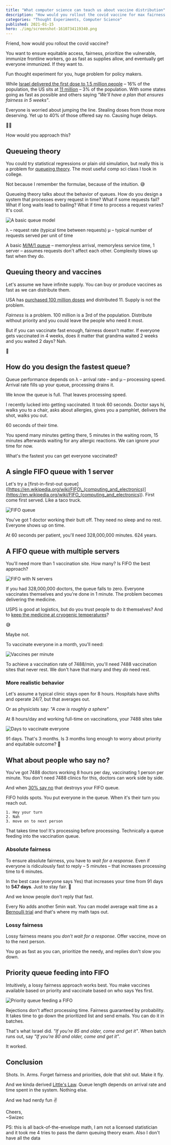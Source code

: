```yaml
---
title: "What computer science can teach us about vaccine distribution"
description: "How would you rollout the covid vaccine for max fairness and speed?"
categories: "Thought Experiments, Computer Science"
published: 2021-01-15
hero: ./img/screenshot-1610734119340.png
---
```


Friend, how would you rollout the covid vaccine?

You want to ensure equitable access, fairness, prioritize the vulnerable, immunize frontline workers, go as fast as supplies allow, and eventually get everyone immunized. If they want to.

Fun thought experiment for you, huge problem for policy makers.

While [Israel delivered the first dose to 1.5 million people](https://www.cnbc.com/2021/01/07/israels-covid-vaccine-rollout-is-the-fastest-in-the-world.html) – 16% of the population, the US sits at [11 million](https://www.nytimes.com/interactive/2020/us/covid-19-vaccine-doses.html) – 3% of the population. With some states going as fast as possible and others saying _"We'll have a plan that ensures fairness in 5 weeks"_.

Everyone is worried about jumping the line. Stealing doses from those more deserving. Yet up to 40% of those offered say no. Causing huge delays.

🤦‍♂️

How would you approach this?

## Queueing theory

You could try statistical regressions or plain old simulation, but really this is a problem for [queueing theory](https://en.wikipedia.org/wiki/Queueing_theory). The most useful comp sci class I took in college.

Not because I remember the formulae, because of the intuition. 😅

Queueing theory talks about the behavior of queues. How do you design a system that processes every request in time? What if some requests fail? What if long waits lead to bailing? What if time to process a request varies? It's cool.

![A basic queue model](./img/A-basic-queue-modelhjhf1c.png)

λ – request rate (typical time between requests)
μ – typical number of requests served per unit of time

A basic [M/M/1 queue](https://en.wikipedia.org/wiki/M/M/1_queue) – memoryless arrival, memoryless service time, 1 server – assumes requests don't affect each other. Complexity blows up fast when they do.

## Queuing theory and vaccines

Let's assume we have infinite supply. You can buy or produce vaccines as fast as we can distribute them.

USA has [purchased 100 million doses](https://www.hhs.gov/about/news/2020/12/11/trump-administration-purchases-additional-100-million-doses-covid-19-investigational-vaccine-moderna.html) and distributed 11. Supply is not the problem.

_Fairness_ is a problem. 100 million is a 3rd of the population. Distribute without priority and you could leave the people who need it most.

But if you can vaccinate fast enough, fairness doesn't matter. If everyone gets vaccinated in 4 weeks, does it matter that grandma waited 2 weeks and you waited 2 days? Nah.

🤔

## How do you design the fastest queue?

Queue performance depends on λ – arrival rate – and μ – processing speed. Arrival rate fills up your queue, processing drains it.

We know the queue is full. That leaves processing speed.

I recently lucked into getting vaccinated. It took 60 seconds. Doctor says hi, walks you to a chair, asks about allergies, gives you a pamphlet, delivers the shot, walks you out.

60 seconds of their time.

You spend many minutes getting there, 5 minutes in the waiting room, 15 minutes afterwards waiting for any allergic reactions. We can ignore _your_ time for now.

What's the fastest you can get everyone vaccinated?

## A single FIFO queue with 1 server

Let's try a [first-in-first-out queue]\([https://en.wikipedia.org/wiki/FIFO\_(computing_and_electronics)](<https://en.wikipedia.org/wiki/FIFO_(computing_and_electronics)>). First come first served. Like a taco truck.

![FIFO queue](./img/FIFO-queue3hjhbf.png)

You've got 1 doctor working their butt off. They need no sleep and no rest. Everyone shows up on time.

At 60 seconds per patient, you'll need 328,000,000 minutes. 624 years.

## A FIFO queue with multiple servers

You'll need more than 1 vaccination site. How many? Is FIFO the best approach?

![FIFO with N servers](./img/FIFO-with-N-servers23b678.png)

If you had 328,000,000 doctors, the queue falls to zero. Everyone vaccinates themselves and you're done in 1 minute. The problem becomes delivering the medicine.

USPS is good at logistics, but do you trust people to do it themselves? And to [keep the medicine at cryogenic temperatures](https://www.reuters.com/article/health-coronavirus-vaccines-distribution/why-pfizers-ultra-cold-covid-19-vaccine-will-not-be-at-the-local-pharmacy-any-time-soon-idUSKBN27P2VP)?

😅

Maybe not.

To vaccinate everyone in a month, you'll need:

![Vaccines per minute](./img/Vaccines-per-minutea81262.png)

To achieve a vaccination rate of 7488/min, you'll need 7488 vaccination sites that never rest. We don't have that many and they _do_ need rest.

### More realistic behavior

Let's assume a typical clinic stays open for 8 hours. Hospitals have shifts and operate 24/7, but that averages out.

Or as physicists say: _"A cow is roughly a sphere"_

At 8 hours/day and working full-time on vaccinations, your 7488 sites take

![Days to vaccinate everyone](./img/Days-to-vaccinate-everyoneaf72ag.png)

91 days. That's 3 months. Is 3 months long enough to worry about priority and equitable outcome? 🤔

## What about people who say no?

You've got 7488 doctors working 8 hours per day, vaccinating 1 person per minute. You don't need 7488 clinics for this, doctors can work side by side.

And when [30% say no](https://www.boropark24.com/news/nypd-waits-for-vaccine-while-30-of-fdny-reject-the-shots) that destroys your FIFO queue.

FIFO holds spots. You put everyone in the queue. When it's their turn you reach out.

```
1. Hey your turn
2. Nah
3. move on to next person
```

That takes time too! It's processing before processing. Technically a queue feeding into the vaccination queue.

### Absolute fairness

To ensure absolute fairness, you have to _wait for a response_. Even if everyone is ridiculously fast to reply – 5 minutes – that increases processing time to 6 minutes.

In the best case (everyone says Yes) that increases your time from 91 days to **547 days**. Just to stay fair. 🤯

And we know people don't reply that fast.

Every No adds another 5min wait. You can model average wait time as a [Bernoulli trial](https://en.wikipedia.org/wiki/Bernoulli_trial) and that's where my math taps out.

### Lossy fairness

Lossy fairness means you _don't wait for a response_. Offer vaccine, move on to the next person.

You go as fast as you can, prioritize the needy, and replies don't slow you down.

## Priority queue feeding into FIFO

Intuitively, a lossy fairness approach works best. You make vaccines available based on priority and vaccinate based on who says Yes first.

![Priority queue feeding a FIFO](./img/Priority-queue-feeding-a-FIFO531ga8.png)

Rejections don't affect processing time. Fairness guaranteed by probability. It takes time to go down the prioritized list and send emails. You can do it in batches.

That's what Israel did. _"If you're 85 and older, come and get it"_. When batch runs out, say _"If you're 80 and older, come and get it"_.

It worked.

## Conclusion

Shots. In. Arms. Forget fairness and priorities, dole that shit out. Make it fly.

And we kinda derived [Little's Law](https://en.wikipedia.org/wiki/Little%27s_law). Queue length depends on arrival rate and time spent in the system. Nothing else.

And we had nerdy fun ✌️

Cheers,<br/>
~Swizec

PS: this is all back-of-the-envelope math, I am not a licensed statistician and it took me 4 tries to pass the damn queuing theory exam. Also I don't have all the data
